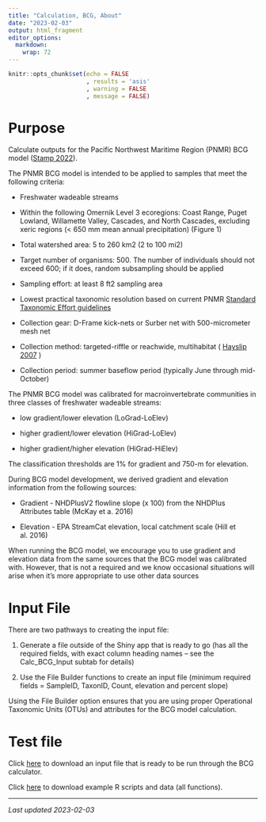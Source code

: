```yaml
---
title: "Calculation, BCG, About"
date: "2023-02-03"
output: html_fragment
editor_options: 
  markdown: 
    wrap: 72
---
```


```r
knitr::opts_chunk$set(echo = FALSE
                      , results = 'asis'
                      , warning = FALSE
                      , message = FALSE)
```

# Purpose
Calculate outputs for the Pacific Northwest Maritime Region (PNMR) BCG model 
([Stamp 2022](links/PNMR_BCG_Report_20220929.pdf)).

The PNMR BCG model is intended to be applied to samples that meet the following
criteria:

*	Freshwater wadeable streams

*	Within the following Omernik Level 3 ecoregions: Coast Range, Puget Lowland,
Willamette Valley, Cascades, and North Cascades, excluding xeric regions (< 650 
mm mean annual precipitation) (Figure 1)

*	Total watershed area: 5 to 260 km2 (2 to 100 mi2)

*	Target number of organisms: 500. The number of individuals should not exceed 
600; if it does, random subsampling should be applied

*	Sampling effort: at least 8 ft2 sampling area

*	Lowest practical taxonomic resolution based on current PNMR 
<a href="https://www.pnamp.org/project/northwest-standard-taxonomic-effort" target="_blank">Standard Taxonomic Effort guidelines</a>

*	Collection gear: D-Frame kick-nets or Surber net with 500-micrometer mesh net

*	Collection method: targeted-riffle or reachwide, multihabitat (
<a href="https://www.pnamp.org/document/1359" target="_blank">Hayslip 2007</a>
)

*	Collection period: summer baseflow period (typically June through mid-October)

The PNMR BCG model was calibrated for macroinvertebrate communities in three 
classes of freshwater wadeable streams:

*	low gradient/lower elevation (LoGrad-LoElev)

*	higher gradient/lower elevation (HiGrad-LoElev)

*	higher gradient/higher elevation (HiGrad-HiElev)

The classification thresholds are 1% for gradient and 750-m for elevation.

During BCG model development, we derived gradient and elevation information from
the following sources:

*	Gradient - NHDPlusV2 flowline slope (x 100) from the NHDPlus Attributes table
(McKay et a. 2016)

*	Elevation - EPA StreamCat elevation, local catchment scale (Hill et al. 2016)

When running the BCG model, we encourage you to use gradient and elevation data 
from the same sources that the BCG model was calibrated with. However, that is 
not a required and we know occasional situations will arise when it’s more 
appropriate to use other data sources

# Input File
There are two pathways to creating the input file:

1.	Generate a file outside of the Shiny app that is ready to go (has all the 
required fields, with exact column heading names – see the Calc_BCG_Input subtab
for details)

2.	Use the File Builder functions to create an input file (minimum required 
fields = SampleID, TaxonID, Count, elevation and percent slope)

Using the File Builder option ensures that you are using proper Operational 
Taxonomic Units (OTUs) and attributes for the BCG model calculation.

# Test file
Click [here](links/Test1_BCGcalc_input.csv) to download an input file that is 
ready to be run through the BCG calculator.

Click [here](links/examples_all.zip) to download example R scripts and data (all
functions).

---

*Last updated 2023-02-03*
